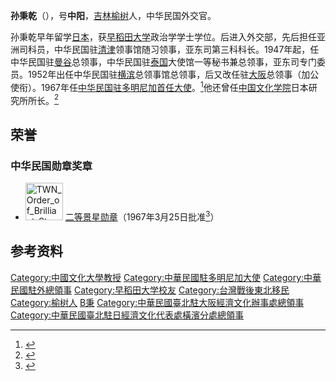 {{noteTA
|1=zh-hans:孙秉乾;zh-hant:孫秉乾;
}}
'''孙秉乾'''（{{bd|1904年||？||catIdx=Sun孙}}），号'''中阳'''，[[吉林|吉林]][[榆树|榆树]]人，中华民国外交官。

孙秉乾早年留学[[日本|日本]]，获[[早稻田大学|早稻田大学]]政治学学士学位。后进入外交部，先后担任亚洲司科员，中华民国驻[[清津|清津]]领事馆随习领事，亚东司第三科科长。1947年起，任中华民国驻[[曼谷|曼谷]]总领事，中华民国驻[[泰国|泰国]]大使馆一等秘书兼总领事，亚东司专门委员。1952年出任中华民国驻[[横滨|横滨]]总领事馆总领事，后又改任驻[[大阪市|大阪]]总领事（加公使衔）。1967年任[[中国驻多米尼加大使列表|中华民国驻多明尼加首任大使]]。<ref>{{cite book|title=《中国国民党百年人物全书》|publisher=团结出版社|year=2005}}</ref>他还曾任[[中国文化学院|中国文化学院]]日本研究所所长。<ref>{{cite book|title=《辛亥以来人物年里录》|author=邵延淼|publisher=江苏教育出版社}}</ref>

==荣誉==
===中华民国勋章奖章===
* [[File:TWN_Order_of_Brilliant_Star_2Class_BAR.svg|60px]] [[景星勋章|二等景星勋章]]（1967年3月25日批准<ref>{{cite journal |title=總統令 |url=https://twinfo.ncl.edu.tw/tiqry/hypage.cgi?HYPAGE=search/merge_pdf.hpg&dtd_id=12&type=g&sysid=E0507539&jid=79007133&vol=56032800&page=%E9%A0%811 |journal=總統府公報 |publisher=總統府第三局 |volume=第1839號 |date=1967-03-28 |page=1页 |access-date=2021-09-07 |archive-date=2021-09-07 |archive-url=https://web.archive.org/web/20210907102054/https://twinfo.ncl.edu.tw/tiqry/hypage.cgi?HYPAGE=search%2Fmerge_pdf.hpg&dtd_id=12&type=g&sysid=E0507539&jid=79007133&vol=56032800&page=%E9%A0%811 |dead-url=no }}</ref>）

== 参考资料 ==
{{reflist}}

{{行憲前監察委員}}
{{DEFAULTSORT:Sun孙}}
[[Category:中國文化大學教授|Category:中國文化大學教授]]
[[Category:中華民國駐多明尼加大使|Category:中華民國駐多明尼加大使]]
[[Category:中華民國駐外總領事|Category:中華民國駐外總領事]]
[[Category:早稻田大学校友|Category:早稻田大学校友]]
[[Category:台灣戰後東北移民|Category:台灣戰後東北移民]]
[[Category:榆树人|Category:榆树人]]
[[Category:孙姓|B秉]]
[[Category:中華民國臺北駐大阪經濟文化辦事處總領事|Category:中華民國臺北駐大阪經濟文化辦事處總領事]]
[[Category:中華民國臺北駐日經濟文化代表處橫濱分處總領事|Category:中華民國臺北駐日經濟文化代表處橫濱分處總領事]]